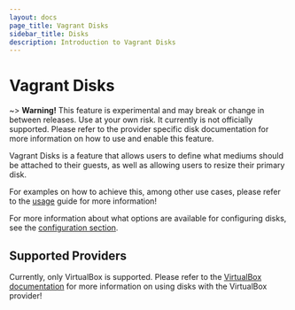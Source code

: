 ```yaml
---
layout: docs
page_title: Vagrant Disks
sidebar_title: Disks
description: Introduction to Vagrant Disks
---
```


# Vagrant Disks

~> **Warning!** This feature is experimental and may break or
change in between releases. Use at your own risk. It currently is not officially
supported. Please refer to the provider specific disk documentation
for more information on how to use and enable this feature.

Vagrant Disks is a feature that allows users to define what mediums should be attached
to their guests, as well as allowing users to resize their primary disk.

For examples on how to achieve this, among other use cases, please refer to the [usage](/docs/disks/usage)
guide for more information!

For more information about what options are available for configuring disks, see the
[configuration section](/docs/disks/configuration).

## Supported Providers

Currently, only VirtualBox is supported. Please refer to the [VirtualBox documentation](/docs/disks/virtualbox) for more information on using disks with the VirtualBox provider!
